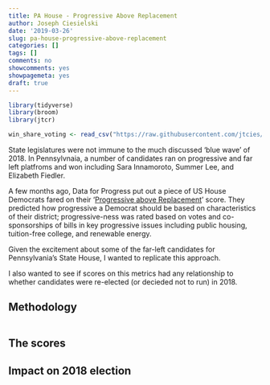 ```yaml
---
title: PA House - Progressive Above Replacement
author: Joseph Ciesielski
date: '2019-03-26'
slug: pa-house-progressive-above-replacement
categories: []
tags: []
comments: no
showcomments: yes
showpagemeta: yes
draft: true
---
```


```r

library(tidyverse)
library(broom)
library(jtcr)

win_share_voting <- read_csv("https://raw.githubusercontent.com/jtcies/pa-par/master/data/pahouse2016_votes_by_win_share.csv")

```

State legislatures were not immune to the much discussed 'blue wave' of 2018. In Pennsylvnaia, a number of candidates ran on progressive and far left platfroms and won including Sara Innamoroto, Summer Lee, and Elizabeth Fiedler. 

A few months ago, Data for Progress put out a piece of US House Democrats fared on their '[Progressive above Replacement](https://www.dataforprogress.org/par-scores)' score. They predicted how progressive a Democrat should be based on characteristics of their district; progressive-ness was rated based on votes and co-sponsorships of bills in key progressive issues including public housing, tuition-free college, and renewable energy. 

Given the excitement about some of the far-left candidates for Pennsylvania's State House, I wanted to replicate this approach. 

I also wanted to see if scores on this metrics had any relationship to whether candidates were re-elected (or decieded not to run) in 2018. 

## Methodology



```r




```



## The scores

## Impact on 2018 election